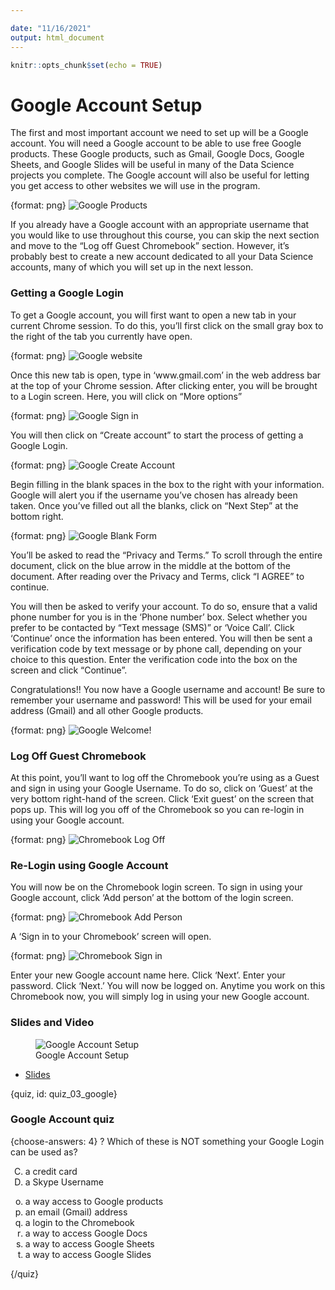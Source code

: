 ```yaml
---

date: "11/16/2021"
output: html_document
---
```


```r
knitr::opts_chunk$set(echo = TRUE)
```

# Google Account Setup

The first and most important account we need to set up will be a Google account. You will need a Google account to be able to use free Google products. These Google products, such as Gmail, Google Docs, Google Sheets, and Google Slides will be useful in many of the Data Science projects you complete. The Google account will also be useful for letting you get access to other
websites we will use in the program.

{format: png}
![Google Products](https://docs.google.com/presentation/d/1sOBtwszQqq366q84VCDY_BwSjWQz_4yFJLC4ib1dEGQ/export/png?id=1sOBtwszQqq366q84VCDY_BwSjWQz_4yFJLC4ib1dEGQ&pageid=g2dda417cfe_0_1)

If you already have a Google account with an appropriate username that you would like to use throughout this course, you can skip the next section and move to the "Log off Guest Chromebook" section. However, it's probably best to create a new account dedicated to all your Data Science accounts, many of which you will set up in the next lesson.

### Getting a Google Login

To get a Google account, you will first want to open a new tab in your current Chrome session. To do this, you'll first click on the small gray box to the right of the tab you currently have open.

{format: png}
![Google website](https://docs.google.com/presentation/d/1sOBtwszQqq366q84VCDY_BwSjWQz_4yFJLC4ib1dEGQ/export/png?id=1sOBtwszQqq366q84VCDY_BwSjWQz_4yFJLC4ib1dEGQ&pageid=g2dd9e5795f_0_1)

Once this new tab is open, type in 'www.gmail.com' in the web address bar at the top of your Chrome session. After clicking enter, you will be brought to a Login screen. Here, you will click on "More options"

{format: png}
![Google Sign in](https://docs.google.com/presentation/d/1sOBtwszQqq366q84VCDY_BwSjWQz_4yFJLC4ib1dEGQ/export/png?id=1sOBtwszQqq366q84VCDY_BwSjWQz_4yFJLC4ib1dEGQ&pageid=g2dda417cfe_0_13)

You will then click on "Create account" to start the process of getting a Google Login.

{format: png}
![Google Create Account](https://docs.google.com/presentation/d/1sOBtwszQqq366q84VCDY_BwSjWQz_4yFJLC4ib1dEGQ/export/png?id=1sOBtwszQqq366q84VCDY_BwSjWQz_4yFJLC4ib1dEGQ&pageid=g2dd9e5795f_0_11)

Begin filling in the blank spaces in the box to the right with your information. Google will alert you if the username you've chosen has already been taken. Once you've filled out all the blanks, click on "Next Step" at the bottom right.

{format: png}
![Google Blank Form](https://docs.google.com/presentation/d/1sOBtwszQqq366q84VCDY_BwSjWQz_4yFJLC4ib1dEGQ/export/png?id=1sOBtwszQqq366q84VCDY_BwSjWQz_4yFJLC4ib1dEGQ&pageid=g2dd9e5795f_0_24)

You'll be asked to read the "Privacy and Terms." To scroll through the entire document, click on the blue arrow in the middle at the bottom of the document. After reading over the Privacy and Terms, click "I AGREE" to continue.

You will then be asked to verify your account. To do so, ensure that a valid phone number for you is in the 'Phone number' box. Select whether you prefer to be contacted by "Text message (SMS)" or 'Voice Call'. Click 'Continue' once the information has been entered. You will then be sent a verification code by text message or by phone call, depending on your choice to this question. Enter the verification code into the box on the screen and click "Continue".

Congratulations!! You now have a Google username and account! Be sure to remember your username and password! This will be used for your email address (Gmail) and all other Google products.

{format: png}
![Google Welcome!](https://docs.google.com/presentation/d/1sOBtwszQqq366q84VCDY_BwSjWQz_4yFJLC4ib1dEGQ/export/png?id=1sOBtwszQqq366q84VCDY_BwSjWQz_4yFJLC4ib1dEGQ&pageid=g2dd9e5795f_0_67)

### Log Off Guest Chromebook

At this point, you'll want to log off the Chromebook you're using as a Guest and sign in using your Google Username. To do so, click on 'Guest' at the very bottom right-hand of the screen. Click 'Exit guest' on the screen that pops up. This will log you off of the Chromebook so you can re-login in using your Google account.

{format: png}
![Chromebook Log Off](https://docs.google.com/presentation/d/1sOBtwszQqq366q84VCDY_BwSjWQz_4yFJLC4ib1dEGQ/export/png?id=1sOBtwszQqq366q84VCDY_BwSjWQz_4yFJLC4ib1dEGQ&pageid=g2f9811c9b5_0_0)

### Re-Login using Google Account

You will now be on the Chromebook login screen. To sign in using your Google account, click 'Add person' at the bottom of the login screen.

{format: png}
![Chromebook Add Person](https://docs.google.com/presentation/d/1sOBtwszQqq366q84VCDY_BwSjWQz_4yFJLC4ib1dEGQ/export/png?id=1sOBtwszQqq366q84VCDY_BwSjWQz_4yFJLC4ib1dEGQ&pageid=g2f9811c9b5_0_4)

A 'Sign in to your Chromebook' screen will open.

{format: png}
![Chromebook Sign in](https://docs.google.com/presentation/d/1sOBtwszQqq366q84VCDY_BwSjWQz_4yFJLC4ib1dEGQ/export/png?id=1sOBtwszQqq366q84VCDY_BwSjWQz_4yFJLC4ib1dEGQ&pageid=g2f9811c9b5_0_19)

Enter your new Google account name here. Click 'Next'. Enter your password. Click 'Next.' You will now be logged on. Anytime you work on this Chromebook now, you will simply log in using your new Google account.

### Slides and Video

![Google Account Setup](https://youtu.be/strPcZCzGSs)

* [Slides](https://docs.google.com/presentation/d/1sOBtwszQqq366q84VCDY_BwSjWQz_4yFJLC4ib1dEGQ/edit?usp=sharing)


{quiz, id: quiz_03_google}

### Google Account quiz

{choose-answers: 4}
? Which of these is NOT something your Google Login can be used as?

C) a credit card
C) a Skype Username
o) a way access to Google products
o) an email (Gmail) address
o) a login to the Chromebook
o) a way to access Google Docs
o) a way to access Google Sheets
o) a way to access Google Slides

{/quiz}
